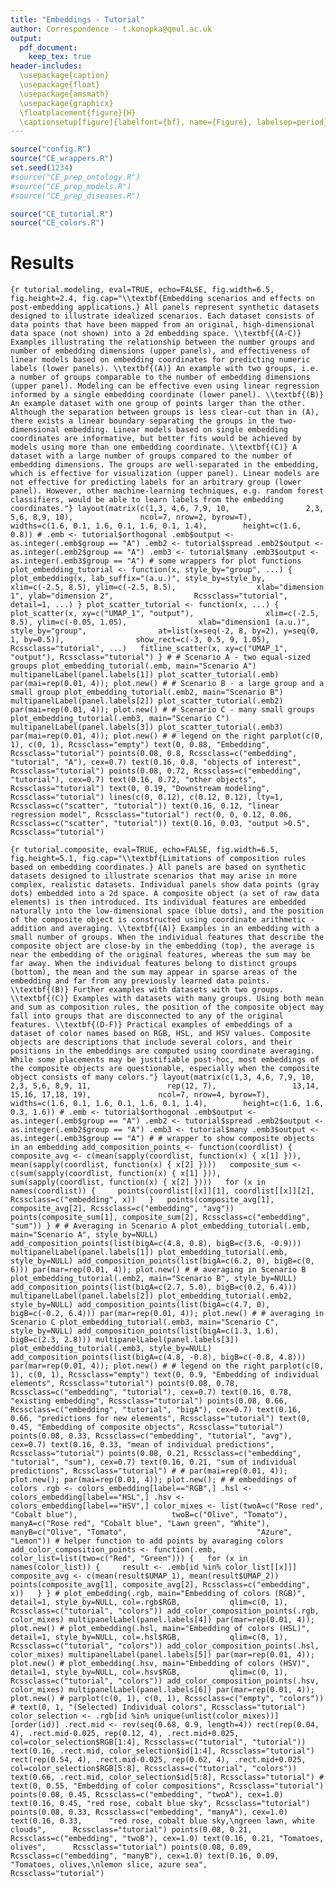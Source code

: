 ```yaml
---
title: "Embeddings - Tutorial"
author: Correspondence - t.konopka@qmul.ac.uk
output:
  pdf_document:
    keep_tex: true
header-includes:
  \usepackage{caption}
  \usepackage{float}
  \usepackage{amsmath}
  \usepackage{graphicx}
  \floatplacement{figure}{H}
  \captionsetup[figure]{labelfont={bf}, name={Figure}, labelsep=period}
---
```


\renewcommand{\thefigure}{S\arabic{figure}}
\setcounter{figure}{0}

```r
source("config.R")
source("CE_wrappers.R")
set.seed(1234)
#source("CE_prep_ontology.R")
#source("CE_prep_models.R")
#source("CE_prep_diseases.R")
```
```r
source("CE_tutorial.R")
source("CE_colors.R")
```

# Results



```{r tutorial.modeling, eval=TRUE, echo=FALSE, fig.width=6.5, fig.height=2.4, fig.cap="\\textbf{Embedding scenarios and effects on post-embedding applications.} All panels represent synthetic datasets designed to illustrate idealized scenarios. Each dataset consists of data points that have been mapped from an original, high-dimensional data space (not shown) into a 2d embedding space. \\textbf{(A-C)} Examples illustrating the relationship between the number groups and number of embedding dimensions (upper panels), and effectiveness of linear models based on embedding coordinates for predicting numeric labels (lower panels). \\textbf{(A)} An example with two groups, i.e. a number of groups comparable to the number of embedding dimensions (upper panel). Modeling can be effective even using linear regression informed by a single embedding coordinate (lower panel). \\textbf{(B)} An example dataset with one group of points larger than the other. Although the separation between groups is less clear-cut than in (A), there exists a linear boundary separating the groups in the two-dimensional embedding. Linear models based on single embedding coordinates are informative, but better fits would be achieved by models using more than one embedding coordinate. \\textbf{(C)} A dataset with a large number of groups compared to the number of embedding dimensions. The groups are well-separated in the embedding, which is effective for visualization (upper panel). Linear models are not effective for predicting labels for an arbitrary group (lower panel). However, other machine-learning techniques, e.g. random forest classifiers, would be able to learn labels from the embedding coordinates."}
layout(matrix(c(1,3, 4,6, 7,9, 10,
                2,3, 5,6, 8,9, 10),
              ncol=7, nrow=2, byrow=T),
       widths=c(1.6, 0.1, 1.6, 0.1, 1.6, 0.1, 1.4),
       height=c(1.6, 0.8))
#
.emb <- tutorial$orthogonal
.emb$output <- as.integer(.emb$group == "A")
.emb2 <- tutorial$spread
.emb2$output <- as.integer(.emb2$group == "A")
.emb3 <- tutorial$many
.emb3$output <- as.integer(.emb3$group == "A")
# some wrappers for plot functions
plot_embedding_tutorial <- function(x, style_by="group", ...) {
  plot_embedding(x, lab_suffix="(a.u.)", style_by=style_by,
                 xlim=c(-2.5, 8.5), ylim=c(-2.5, 8.5),
                 xlab="dimension 1", ylab="dimension 2",
                 Rcssclass="tutorial", detail=1, ...)
}
plot_scatter_tutorial <- function(x, ...) {
  plot_scatter(x, xy=c("UMAP_1", "output"),
               xlim=c(-2.5, 8.5), ylim=c(-0.05, 1.05),
               xlab="dimension1 (a.u.)",
               style_by="group",
               at=list(x=seq(-2, 8, by=2), y=seq(0, 1, by=0.5)),
               show_rect=c(-3, 0.5, 9, 1.05),
               Rcssclass="tutorial", ...)
  fitline_scatter(x, xy=c("UMAP_1", "output"), Rcssclass="tutorial")
}
#
# Scenario A - two equal-sized groups
plot_embedding_tutorial(.emb, main="Scenario A")
multipanelLabel(panel.labels[1])
plot_scatter_tutorial(.emb)
par(mai=rep(0.01, 4)); plot.new()
#
# Scenario B - a large group and a small group
plot_embedding_tutorial(.emb2, main="Scenario B")
multipanelLabel(panel.labels[2])
plot_scatter_tutorial(.emb2)
par(mai=rep(0.01, 4)); plot.new()
#
# Scenario C - many small groups
plot_embedding_tutorial(.emb3, main="Scenario C")
multipanelLabel(panel.labels[3])
plot_scatter_tutorial(.emb3)
par(mai=rep(0.01, 4)); plot.new()
#
# legend on the right
parplot(c(0, 1), c(0, 1), Rcssclass="empty")
text(0, 0.88, "Embedding", Rcssclass="tutorial")
points(0.08, 0.8, Rcssclass=c("embedding", "tutorial", "A"), cex=0.7)
text(0.16, 0.8, "objects of interest", Rcssclass="tutorial")
points(0.08, 0.72, Rcssclass=c("embedding", "tutorial"), cex=0.7)
text(0.16, 0.72, "other objects", Rcssclass="tutorial")
text(0, 0.19, "Downstream modeling", Rcssclass="tutorial")
lines(c(0, 0.12), c(0.12, 0.12), lty=1, Rcssclass=c("scatter", "tutorial"))
text(0.16, 0.12, "linear regression model", Rcssclass="tutorial")
rect(0, 0, 0.12, 0.06, Rcssclass=c("scatter", "tutorial"))
text(0.16, 0.03, "output >0.5", Rcssclass="tutorial")
```


```{r tutorial.composite, eval=TRUE, echo=FALSE, fig.width=6.5, fig.height=5.1, fig.cap="\\textbf{Limitations of composition rules based on embedding coordinates.} All panels are based on synthetic datasets designed to illustrate scenarios that may arise in more complex, realistic datasets. Individual panels show data points (gray dots) embedded into a 2d space. A composite object (a set of raw data elements) is then introduced. Its individual features are embedded naturally into the low-dimensional space (blue dots), and the position of the composite object is constructed using coordinate arithmetic - addition and averaging. \\textbf{(A)} Examples in an embedding with a small number of groups. When the individual features that describe the composite object are close-by in the embedding (top), the average is near the embedding of the original features, whereas the sum may be far away. When the individual features belong to distinct groups (bottom), the mean and the sum may appear in sparse areas of the embedding and far from any previously learned data points. \\textbf{(B)} Further examples with datasets with two groups. \\textbf{(C)} Examples with datasets with many groups. Using both mean and sum as composition rules, the position of the composite object may fall into groups that are disconnected to any of the original features. \\textbf{(D-F)} Practical examples of embeddings of a dataset of color names based on RGB, HSL, and HSV values. Composite objects are descriptions that include several colors, and their positions in the embeddings are computed using coordinate averaging. While some placements may be justifiable post-hoc, most embeddings of the composite objects are questionable, especially when the composite object consists of many colors."}
layout(matrix(c(1,3, 4,6, 7,9, 10,
                2,3, 5,6, 8,9, 11,
                rep(12, 7),
                13,14, 15,16, 17,18, 19),
              ncol=7, nrow=4, byrow=T),
       widths=c(1.6, 0.1, 1.6, 0.1, 1.6, 0.1, 1.4),
       height=c(1.6, 1.6, 0.3, 1.6))
#
.emb <- tutorial$orthogonal
.emb$output <- as.integer(.emb$group == "A")
.emb2 <- tutorial$spread
.emb2$output <- as.integer(.emb2$group == "A")
.emb3 <- tutorial$many
.emb3$output <- as.integer(.emb3$group == "A")
#
# wrapper to show composite objects in an embedding
add_composition_points <- function(coordlist) {
  composite_avg <- c(mean(sapply(coordlist, function(x) { x[1] })),
                     mean(sapply(coordlist, function(x) { x[2] })))
  composite_sum <- c(sum(sapply(coordlist, function(x) { x[1] })),
                     sum(sapply(coordlist, function(x) { x[2] })))
  for (x in names(coordlist)) {
    points(coordlist[[x]][1], coordlist[[x]][2], Rcssclass=c("embedding", x))
  }
  points(composite_avg[1], composite_avg[2], Rcssclass=c("embedding", "avg"))
  points(composite_sum[1], composite_sum[2], Rcssclass=c("embedding", "sum"))
}
#
# Averaging in Scenario A
plot_embedding_tutorial(.emb, main="Scenario A", style_by=NULL)
add_composition_points(list(bigA=c(4.8, 0.8), bigB=c(3.6, -0.9)))
multipanelLabel(panel.labels[1])
plot_embedding_tutorial(.emb, style_by=NULL)
add_composition_points(list(bigA=c(6.2, 0), bigB=c(0, 6)))
par(mar=rep(0.01, 4)); plot.new()
#
# averaging in Scenario B
plot_embedding_tutorial(.emb2, main="Scenario B", style_by=NULL)
add_composition_points(list(bigA=c(2.7, 5.0), bigB=c(0.2, 6.4)))
multipanelLabel(panel.labels[2])
plot_embedding_tutorial(.emb2, style_by=NULL)
add_composition_points(list(bigA=c(4.7, 0), bigB=c(-0.2, 6.4)))
par(mar=rep(0.01, 4)); plot.new()
#
# averaging in Scenario C
plot_embedding_tutorial(.emb3, main="Scenario C", style_by=NULL)
add_composition_points(list(bigA=c(1.3, 1.6), bigB=c(2.3, 2.8)))
multipanelLabel(panel.labels[3])
plot_embedding_tutorial(.emb3, style_by=NULL)
add_composition_points(list(bigA=c(4.8, -0.8), bigB=c(-0.8, 4.8)))
par(mar=rep(0.01, 4)); plot.new()
#
# legend on the right
parplot(c(0, 1), c(0, 1), Rcssclass="empty")
text(0, 0.9, "Embedding of individual elements", Rcssclass="tutorial")
points(0.08, 0.78, Rcssclass=c("embedding", "tutorial"), cex=0.7)
text(0.16, 0.78, "existing embedding", Rcssclass="tutorial")
points(0.08, 0.66, Rcssclass=c("embedding", "tutorial", "bigA"), cex=0.7)
text(0.16, 0.66, "predictions for new elements", Rcssclass="tutorial")
text(0, 0.45, "Embedding of composite objects", Rcssclass="tutorial")
points(0.08, 0.33, Rcssclass=c("embedding", "tutorial", "avg"), cex=0.7)
text(0.16, 0.33, "mean of individual predictions", Rcssclass="tutorial")
points(0.08, 0.21, Rcssclass=c("embedding", "tutorial", "sum"), cex=0.7)
text(0.16, 0.21, "sum of individual predictions", Rcssclass="tutorial")
#
#
par(mai=rep(0.01, 4)); plot.new();
par(mai=rep(0.01, 4)); plot.new();
#
# embeddings of colors
.rgb <- colors_embedding[label=="RGB",]
.hsl <- colors_embedding[label=="HSL",]
.hsv <- colors_embedding[label=="HSV",]
color_mixes <- list(twoA=c("Rose red", "Cobalt blue"),
                    twoB=c("Olive", "Tomato"),
                    manyA=c("Rose red", "Cobalt blue", "Lawn green", "White"),
                    manyB=c("Olive", "Tomato",
                            "Azure", "Lemon"))
# helper function to add points by avaraging colors
add_color_composition_points <- function(.emb,
                                         color_list=list(two=c("Red", "Green"))) {
  for (x in names(color_list)) {
    result <- .emb[id %in% color_list[[x]]]
    composite_avg <- c(mean(result$UMAP_1), mean(result$UMAP_2))
    points(composite_avg[1], composite_avg[2], Rcssclass=c("embedding", x))
  }
}
#
plot_embedding(.rgb, main="Embedding of colors (RGB)", detail=1, style_by=NULL, col=.rgb$RGB,
          qlim=c(0, 1),
          Rcssclass=c("tutorial", "colors"))
add_color_composition_points(.rgb, color_mixes)
multipanelLabel(panel.labels[4])
par(mar=rep(0.01, 4)); plot.new()
#
plot_embedding(.hsl, main="Embedding of colors (HSL)", detail=1, style_by=NULL, col=.hsl$RGB,
          qlim=c(0, 1),
          Rcssclass=c("tutorial", "colors"))
add_color_composition_points(.hsl, color_mixes)
multipanelLabel(panel.labels[5])
par(mar=rep(0.01, 4)); plot.new()
#
plot_embedding(.hsv, main="Embedding of colors (HSV)", detail=1, style_by=NULL, col=.hsv$RGB,
          qlim=c(0, 1),
          Rcssclass=c("tutorial", "colors"))
add_color_composition_points(.hsv, color_mixes)
multipanelLabel(panel.labels[6])
par(mar=rep(0.01, 4)); plot.new()
#
parplot(c(0, 1), c(0, 1), Rcssclass=c("empty", "colors"))
#
text(0, 1, "(Selected) Individual colors", Rcssclass="tutorial")
color_selection <- .rgb[id %in% unique(unlist(color_mixes))][order(id)]
.rect.mid <- rev(seq(0.68, 0.9, length=4))
rect(rep(0.04, 4), .rect.mid-0.025, rep(0.12, 4), .rect.mid+0.025,
     col=color_selection$RGB[1:4], Rcssclass=c("tutorial", "tutorial"))
text(0.16, .rect.mid, color_selection$id[1:4], Rcssclass="tutorial")
rect(rep(0.54, 4), .rect.mid-0.025, rep(0.62, 4), .rect.mid+0.025,
     col=color_selection$RGB[5:8], Rcssclass=c("tutorial", "colors"))
text(0.66, .rect.mid, color_selection$id[5:8], Rcssclass="tutorial")
#
text(0, 0.55, "Embedding of color compositions", Rcssclass="tutorial")
points(0.08, 0.45, Rcssclass=c("embedding", "twoA"), cex=1.0)
text(0.16, 0.45, "red rose, cobalt blue sky", Rcssclass="tutorial")
points(0.08, 0.33, Rcssclass=c("embedding", "manyA"), cex=1.0)
text(0.16, 0.33,
     "red rose, cobalt blue sky,\ngreen lawn, white clouds",
     Rcssclass="tutorial")
points(0.08, 0.21, Rcssclass=c("embedding", "twoB"), cex=1.0)
text(0.16, 0.21, "Tomatoes, olives",
     Rcssclass="tutorial")
points(0.08, 0.09, Rcssclass=c("embedding", "manyB"), cex=1.0)
text(0.16, 0.09, "Tomatoes, olives,\nlemon slice, azure sea",
     Rcssclass="tutorial")
```

